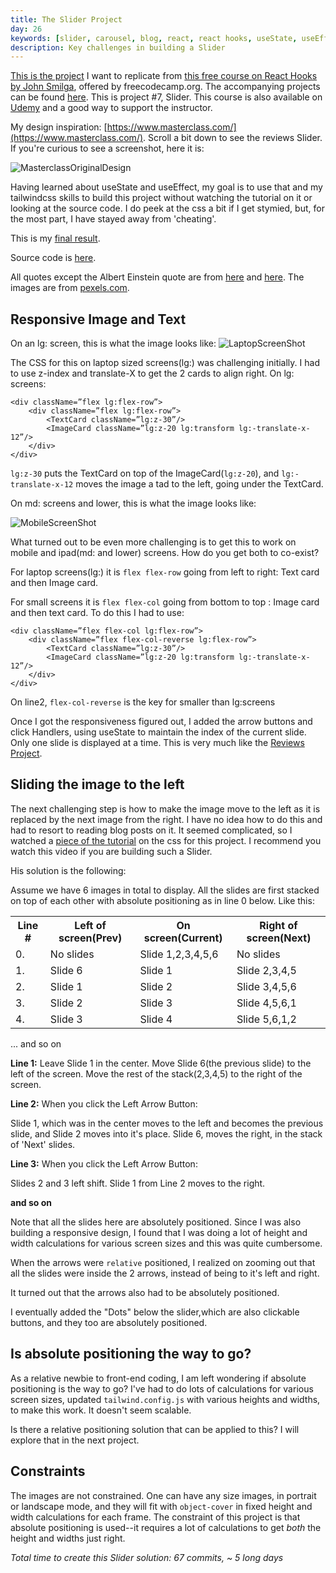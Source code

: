 ```yaml
---
title: The Slider Project
day: 26
keywords: [slider, carousel, blog, react, react hooks, useState, useEffect, timer, nextjs, javascript]
description: Key challenges in building a Slider
---
```

[This is the project](https://react-projects-7-slider.netlify.app/) I want to replicate from [this free course on React Hooks by John Smilga](https://www.youtube.com/watch?v=4UZrsTqkcW4), offered by freecodecamp.org. The accompanying projects can be found [here](https://www.youtube.com/watch?v=a_7Z7C_JCyo&t=8020s). This is project #7, Slider. This course is also available on [Udemy](https://www.udemy.com/course/react-tutorial-and-projects-course) and a good way to support the instructor.

My design inspiration: [https://www.masterclass.com/](https://www.masterclass.com/).  Scroll a bit down to see the reviews Slider. If you're curious to see a screenshot, here it is:

![MasterclassOriginalDesign](/blog/Slider/Screenshot-Masterclass-OriginalDesign.png)


Having learned about useState and useEffect, my goal is to use that and my tailwindcss skills to build this project without watching the tutorial on it or looking at the source code. I do peek at the css a bit if I get stymied, but, for the most part, I have stayed away from 'cheating'.

This is my [final result](/slider). 

<SliderWrapper/>


Source code is [here](https://github.com/pramam/nextjs-reactprojects/tree/main/components/9-Slider).

All quotes except the Albert Einstein quote are from [here](https://blog.hubspot.com/sales/famous-quotes) and [here](https://blog.hubspot.com/sales/18-motivational-quotes-to-start-your-day-list). The images are from [pexels.com](pexels.com).

## Responsive Image and Text
On an lg: screen, this is what the image looks like:
![LaptopScreenShot](/screenshots/Screenshot-Slider.png)

The CSS for this on laptop sized screens(lg:) was challenging initially. I had to use z-index and translate-X to get the 2 cards to align right. 
On lg: screens:

```tsx
<div className=”flex lg:flex-row”>
    <div className=”flex lg:flex-row”>
	    <TextCard className=”lg:z-30”/>
	    <ImageCard className=”lg:z-20 lg:transform lg:-translate-x-12”/>
    </div>
</div>
```
`lg:z-30` puts the TextCard on top of the ImageCard(`lg:z-20`), and `lg:-translate-x-12` moves the image a tad to the left, going under the TextCard.

On md: screens and lower, this is what the image looks like:

![MobileScreenShot](/blog/Slider/Screenshot-Mobile.png)


What turned out to be even more challenging is to get this to work on mobile and ipad(md: and lower) screens. 
How do you get both to co-exist?

For laptop screens(lg:) it is `flex flex-row` going from left to right: Text card and then Image card.

For small screens it is `flex flex-col` going from bottom to top : Image card and then text card.
To do this I had to use:

```tsx
<div className=”flex flex-col lg:flex-row”>
    <div className=”flex flex-col-reverse lg:flex-row”>
	    <TextCard className=”lg:z-30”/>
	    <ImageCard className=”lg:z-20 lg:transform lg:-translate-x-12”/>
    </div>
</div>
```
On line2, `flex-col-reverse` is the key for smaller than lg:screens

Once I got the responsiveness figured out, I added the arrow buttons and click Handlers, using useState to maintain the index of the current slide. Only one slide is displayed at a time. This is very much like the [Reviews Project](/reviews).

## Sliding the image to the left

The next challenging step is how to make the image move to the left as it is replaced by the next image from the right. I have no idea how to do this and had to resort to reading blog posts on it. It seemed complicated, so I watched a [piece of the tutorial](https://youtu.be/a_7Z7C_JCyo?t=9166) on the css for this project. I recommend you watch this video if you are building such a Slider.

His solution is the following:

Assume we have 6 images in total to display. All the slides are first stacked on top of each other with absolute positioning as in line 0 below. Like this:

<table>
  <tr>
    <th>Line # </th>
    <th>Left of screen(Prev)</th>
    <th>On screen(Current)</th>
    <th>Right of screen(Next)</th>
  </tr>
  <tr>
    <td> 0. </td>
    <td>No slides</td>
    <td>Slide 1,2,3,4,5,6</td>
    <td>No slides</td>
  </tr>
  <tr>
    <td> 1.</td>
    <td>Slide 6</td>
    <td>Slide 1</td>
    <td>Slide 2,3,4,5</td>
  </tr>
  <tr>
    <td> 2.</td>
    <td>Slide 1</td>
    <td>Slide 2</td>
    <td>Slide 3,4,5,6</td>
  </tr>
  <tr>
    <td> 3.</td>
    <td>Slide 2</td>
    <td>Slide 3</td>
    <td>Slide 4,5,6,1</td>
  </tr>
  <tr>
    <td> 4.</td>
    <td>Slide 3</td>
    <td>Slide 4</td>
    <td>Slide 5,6,1,2</td>
  </tr>
</table>


... and so on

**Line 1:** Leave Slide 1 in the center. Move Slide 6(the previous slide) to the left of the screen. Move the rest of the stack(2,3,4,5) to the right of the screen.

**Line 2:** When you click the Left Arrow Button:

Slide 1, which was in the center moves to the left and becomes the previous slide, and Slide 2 moves into it's place. Slide 6, moves the right, in the stack of 'Next' slides.

**Line 3:** When you click the Left Arrow Button:

Slides 2 and 3 left shift. Slide 1 from Line 2 moves to the right.

**and so on**

Note that all the slides here are absolutely positioned. Since I was also building a responsive design, I found that I was doing a lot of height and width calculations for various screen sizes and this was quite cumbersome.

When the arrows were `relative` positioned, I realized on zooming out that all the slides were inside the 2 arrows, instead of being to it's left and right.

It turned out that the arrows also had to be absolutely positioned.

I eventually added the "Dots" below the slider,which are also clickable buttons, and they too are absolutely positioned.

## Is absolute positioning the way to go?
As a relative newbie to front-end coding, I am left wondering if absolute positioning is the way to go? I've had to do lots of calculations for various screen sizes, updated `tailwind.config.js` with various heights and widths, to make this work. It doesn't seem scalable.

Is there a relative positioning solution that can be applied to this? I will explore that in the next project.

## Constraints
The images are not constrained. One can have any size images, in portrait or landscape mode, and they will fit with `object-cover` in fixed height and width calculations for each frame. The constraint of this project is that absolute positioning is used--it requires a lot of calculations to get *both* the height and widths just right.

_Total time to create this Slider solution: 67 commits, ~ 5 long days_

